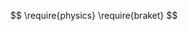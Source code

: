 

::: {.hidden}
<!-- Constants and basic symbols -->

$$
\require{physics}
\require{braket}
$$

$$
\newcommand{\dl}[1]{{\hspace{#1mu}\mathrm d}}
\newcommand{\me}{{\mathrm e}}
$$


<!-- Linear algebra -->

$$
\newcommand{\span}[1]{{\tt{Span}}\qty{#1}}
$$

<!-- Probability -->

$$
 \newcommand{\Exp}{\operatorname{E}}
 \newcommand{\Var}{\operatorname{Var}}
 \newcommand{\Mode}{\operatorname{mode}}
$$

<!-- Distributions pdf -->

$$
 \newcommand{\pdfbinom}{{\tt binom}}
 \newcommand{\pdfbeta}{{\tt beta}}
 \newcommand{\pdfpois}{{\tt poisson}}
 \newcommand{\pdfgamma}{{\tt gamma}}
 \newcommand{\pdfnormal}{{\tt norm}}
  \newcommand{\pdfexp}{{\tt expon}}
$$

<!-- Distributions -->

$$
 \newcommand{\distbinom}{\operatorname{B}}
 \newcommand{\distbeta}{\operatorname{Beta}}
 \newcommand{\distgamma}{\operatorname{Gamma}}
 \newcommand{\distexp}{\operatorname{Exp}}
 \newcommand{\distpois}{\operatorname{Poisson}}
 \newcommand{\distnormal}{\operatorname{\mathcal N}}
$$
:::
